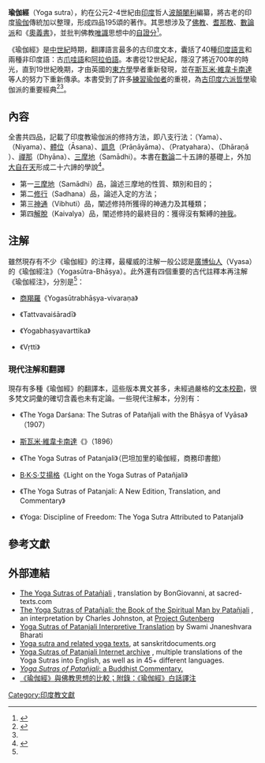 '''瑜伽經'''（Yoga sutra），約在公元2-4世紀由[[印度|印度]]哲人[[波顛闍利|波顛闍利]]編纂，將古老的印度[[瑜伽|瑜伽]]傳統加以整理，形成四品195頌的著作。其思想涉及了[[佛教|佛教]]、[[耆那教|耆那教]]、[[數論_(印度哲學)|數論派]]和《[[奧義書|奧義書]]》，並批判佛教[[唯識|唯識]]思想中的[[唯識四分|自證分]]<ref name=yoga>{{cite journal|author1=莊國彬|title=《瑜伽經》與佛教思想的比較|journal=圓光佛學學報|date=2015|url=http://enlight.lib.ntu.edu.tw/FULLTEXT/JR-BJ010/bj010549078.pdf|access-date=2016-07-04|archive-date=2021-01-17|archive-url=https://web.archive.org/web/20210117091328/http://enlight.lib.ntu.edu.tw/FULLTEXT/JR-BJ010/bj010549078.pdf|dead-url=no}}</ref>。

《瑜伽經》是[[中世紀|中世紀]]時期，翻譯語言最多的古印度文本，囊括了40種[[印度語言|印度語言]]和兩種非印度語：古[[爪哇語|爪哇語]]和[[阿拉伯語|阿拉伯語]]。本書從12世紀起，隱沒了將近700年的時光，直到19世紀晚期，才由英國的[[東方學|東方學]]學者重新發現，並在[[斯瓦米·維韋卡南達|斯瓦米·維韋卡南達]]等人的努力下重新傳承。本書受到了許多[[瑜伽士|練習瑜伽者]]的重視，為[[古印度六派哲學|古印度六派哲學]]瑜伽派的重要經典<ref>{{cite book|author1=White, David Gordon|title=The Yoga Sutra of Patanjali: A Biography|url=https://archive.org/details/yogasutraofpatan0000whit|date=2014|publisher=Princeton University Press}}</ref><ref name=yoga/>。

== 內容 ==
全書共四品，記載了印度教瑜伽派的修持方法，即八支行法：{{le|禁戒 (印度哲學)|Yamas|禁戒}}（Yama）、{{le|正道 (印度哲學)|Niyamas|律儀}}（Niyama）、[[體位_(瑜伽)|體位]]（Āsana）、[[調息法|調息]]（Prāṇāyāma）、{{tsl|en|Pratyahara|攝心}}（Pratyahara）、{{tsl|en|Dhāraṇā|凝念}}（Dhāraṇā ）、[[禪那|禪那]]（Dhyāna）、[[三摩地|三摩地]]（Samādhi）。本書在[[数论_(印度哲学)|數論]]二十五諦的基礎上，外加[[大自在天|大自在天]]形成二十六諦的學說<ref>{{cite journal|author1=-{于}-凌波|title=印度宗教哲學史的研究|journal=妙林|date=2000|volume=12|issue=4|pages=23-29|url=http://ccbs.ntu.edu.tw/FULLTEXT/JR-MAG/mag93539.htm}}</ref>。

* 第一[[三昧|三摩地]]（Samādhi）品，論述三摩地的性質、類別和目的；
* 第二[[修行|修行]]（Sadhana）品，論述入定的方法；
* 第三[[神通|神通]]（Vibhuti）品，闡述修持所獲得的神通力及其種類；
* 第四[[解脫|解脫]]（Kaivalya）品，闡述修持的最終目的：獲得沒有繫縛的[[神我|神我]]。

== 注解 ==
雖然現存有不少《瑜伽經》的注釋，最權威的注解一般公認是[[廣博仙人|廣博仙人]]（Vyasa）的《瑜伽經注》（Yogasūtra-Bhāṣya）。此外還有四個重要的古代註釋本再注解《瑜伽經注》，分別是<ref name=yoga/>：
* [[商羯羅|商羯羅]]《Yogasūtrabhāṣya-vivaraṇa》
* {{tsl|en|Vācaspati Miśra|Vācaspati Miśra}}《Tattvavaiśāradī》
* {{tsl|en|Vijnanabhiksu|Vijñānabhikṣu}}《Yogabhaṣyavarttika》
* {{tsl|fr|Nagoji Bhatta|Nāgojībhaṭṭa}}《Vṛtti》
=== 現代注解和翻譯 ===
現存有多種《瑜伽經》的翻譯本，這些版本異文甚多，未經過嚴格的[[文本批判|文本校勘]]，很多梵文詞彙的確切含義也未有定論。一些現代注解本，分別有：

*{{tsl|en|Ganganath Jha|Ganganath Jha}}《The Yoga Darśana: The Sutras of Patañjali with the Bhāṣya of Vyāsa》（1907）
* [[斯瓦米·維韋卡南達|斯瓦米·維韋卡南達]]《{{tsl|en|Raja Yoga (book)|Raja Yoga}}》（1896）
*{{tsl|en|Swami Satchidananda|Satchidananda Saraswati}}《The Yoga Sutras of Patanjali》（巴坦加里的瑜伽經，商務印書館）
*[[B·K·S·艾揚格|B·K·S·艾揚格]]《Light on the Yoga Sutras of Patañjali》
*{{tsl|en|Edwin Bryant (author)|Edwin F. Bryant}}《The Yoga Sutras of Patanjali: A New Edition, Translation, and Commentary》
*{{tsl|en|Barbara Stoler Miller|Barbara Stoler Miller}}《Yoga: Discipline of Freedom: The Yoga Sutra Attributed to Patanjali》

== 參考文獻 ==
{{reflist}}

== 外部連結 ==
* [http://www.sacred-texts.com/hin/yogasutr.htm The Yoga Sutras of Patañjali] {{Wayback|url=http://www.sacred-texts.com/hin/yogasutr.htm |date=20210418030322 }}, translation by BonGiovanni, at sacred-texts.com
* [http://www.gutenberg.org/etext/2526 The Yoga Sutras of Patañjali: the Book of the Spiritual Man by Patañjali] {{Wayback|url=http://www.gutenberg.org/etext/2526 |date=20090924202052 }}, an interpretation by Charles Johnston, at [[Project_Gutenberg|Project Gutenberg]]
* [http://www.swamij.com/pdf/yogasutrasinterpretive.pdf Yoga Sutras of Patanjali Interpretive Translation] {{Wayback|url=http://www.swamij.com/pdf/yogasutrasinterpretive.pdf |date=20210420114829 }} by Swami Jnaneshvara Bharati
* [https://web.archive.org/web/20100612204736/http://sanskritdocuments.org/doc_yoga/ Yoga sutra and related yoga texts], at sanskritdocuments.org
* [http://www.hrih.net Yoga Sutras of Patanjali Internet archive] {{Wayback|url=http://www.hrih.net/ |date=20210211074943 }}, multiple translations of the Yoga Sutras into English, as well as in 45+ different languages.
* [http://www.bodhi.sofiatopia.org/yoga_sutra.htm ''Yoga Sutras of Patañjali'': a Buddhist Commentary.] {{Wayback|url=http://www.bodhi.sofiatopia.org/yoga_sutra.htm |date=20210129011651 }}
* [http://enlight.lib.ntu.edu.tw/FULLTEXT/JR-BJ010/bj010549078.pdf 《瑜伽經》與佛教思想的比較；附錄：《瑜伽經》白話譯注] {{Wayback|url=http://enlight.lib.ntu.edu.tw/FULLTEXT/JR-BJ010/bj010549078.pdf |date=20210117091328 }}
{{印度神話}}

[[Category:印度教文獻|Category:印度教文獻]]